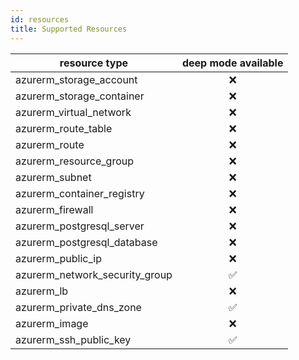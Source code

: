 ```yaml
---
id: resources
title: Supported Resources
---
```


|resource type|deep mode available|
|---|:-:|
| azurerm_storage_account | ❌ |
| azurerm_storage_container | ❌ |
| azurerm_virtual_network | ❌ |
| azurerm_route_table | ❌ |
| azurerm_route | ❌ |
| azurerm_resource_group | ❌ |
| azurerm_subnet | ❌ |
| azurerm_container_registry | ❌ |
| azurerm_firewall | ❌ |
| azurerm_postgresql_server | ❌ |
| azurerm_postgresql_database | ❌ |
| azurerm_public_ip | ❌ |
| azurerm_network_security_group | ✅ |
| azurerm_lb | ❌ |
| azurerm_private_dns_zone | ✅ |
| azurerm_image | ❌ |
| azurerm_ssh_public_key | ✅ |
